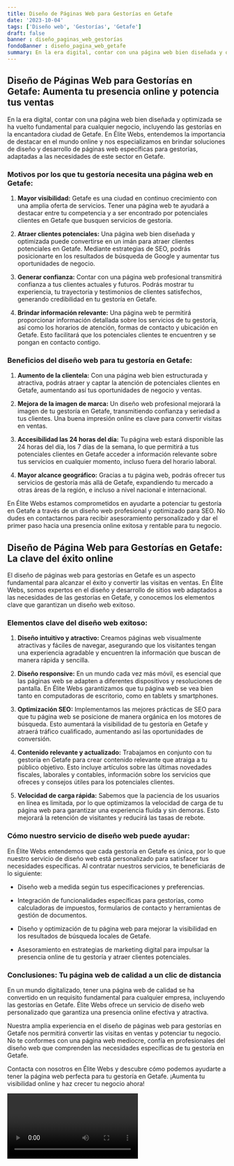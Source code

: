 ```yaml
---
title: Diseño de Páginas Web para Gestorías en Getafe
date: '2023-10-04'
tags: ['Diseño web', 'Gestorías', 'Getafe']
draft: false
banner : diseño_paginas_web_gestorías
fondoBanner : diseño_pagina_web_getafe
summary: En la era digital, contar con una página web bien diseñada y optimizada se ha vuelto fundamental para cualquier negocio, incluyendo las gestorías en la encantadora ciudad de Getafe. En Élite Webs, entendemos la importancia de destacar en el mundo online y nos especializamos en brindar soluciones de diseño y desarrollo de páginas web específicas para gestorías, adaptadas a las necesidades de este sector en Getafe.
---
```


## Diseño de Páginas Web para Gestorías en Getafe: Aumenta tu presencia online y potencia tus ventas

En la era digital, contar con una página web bien diseñada y optimizada se ha vuelto fundamental para cualquier negocio, incluyendo las gestorías en la encantadora ciudad de Getafe. En Élite Webs, entendemos la importancia de destacar en el mundo online y nos especializamos en brindar soluciones de diseño y desarrollo de páginas web específicas para gestorías, adaptadas a las necesidades de este sector en Getafe.

### Motivos por los que tu gestoría necesita una página web en Getafe:

1. **Mayor visibilidad:** Getafe es una ciudad en continuo crecimiento con una amplia oferta de servicios. Tener una página web te ayudará a destacar entre tu competencia y a ser encontrado por potenciales clientes en Getafe que busquen servicios de gestoría.

2. **Atraer clientes potenciales:** Una página web bien diseñada y optimizada puede convertirse en un imán para atraer clientes potenciales en Getafe. Mediante estrategias de SEO, podrás posicionarte en los resultados de búsqueda de Google y aumentar tus oportunidades de negocio.

3. **Generar confianza:** Contar con una página web profesional transmitirá confianza a tus clientes actuales y futuros. Podrás mostrar tu experiencia, tu trayectoria y testimonios de clientes satisfechos, generando credibilidad en tu gestoría en Getafe.

4. **Brindar información relevante:** Una página web te permitirá proporcionar información detallada sobre los servicios de tu gestoría, así como los horarios de atención, formas de contacto y ubicación en Getafe. Esto facilitará que los potenciales clientes te encuentren y se pongan en contacto contigo.

### Beneficios del diseño web para tu gestoría en Getafe:

1. **Aumento de la clientela:** Con una página web bien estructurada y atractiva, podrás atraer y captar la atención de potenciales clientes en Getafe, aumentando así tus oportunidades de negocio y ventas.

2. **Mejora de la imagen de marca:** Un diseño web profesional mejorará la imagen de tu gestoría en Getafe, transmitiendo confianza y seriedad a tus clientes. Una buena impresión online es clave para convertir visitas en ventas.

3. **Accesibilidad las 24 horas del día:** Tu página web estará disponible las 24 horas del día, los 7 días de la semana, lo que permitirá a tus potenciales clientes en Getafe acceder a información relevante sobre tus servicios en cualquier momento, incluso fuera del horario laboral.

4. **Mayor alcance geográfico:** Gracias a tu página web, podrás ofrecer tus servicios de gestoría más allá de Getafe, expandiendo tu mercado a otras áreas de la región, e incluso a nivel nacional e internacional.

En Élite Webs estamos comprometidos en ayudarte a potenciar tu gestoría en Getafe a través de un diseño web profesional y optimizado para SEO. No dudes en contactarnos para recibir asesoramiento personalizado y dar el primer paso hacia una presencia online exitosa y rentable para tu negocio.

<GifSeo />

<Cta />

## Diseño de Página Web para Gestorías en Getafe: La clave del éxito online

El diseño de páginas web para gestorías en Getafe es un aspecto fundamental para alcanzar el éxito y convertir las visitas en ventas. En Élite Webs, somos expertos en el diseño y desarrollo de sitios web adaptados a las necesidades de las gestorías en Getafe, y conocemos los elementos clave que garantizan un diseño web exitoso. 

### Elementos clave del diseño web exitoso:

1. **Diseño intuitivo y atractivo:** Creamos páginas web visualmente atractivas y fáciles de navegar, asegurando que los visitantes tengan una experiencia agradable y encuentren la información que buscan de manera rápida y sencilla.

2. **Diseño responsive:** En un mundo cada vez más móvil, es esencial que las páginas web se adapten a diferentes dispositivos y resoluciones de pantalla. En Élite Webs garantizamos que tu página web se vea bien tanto en computadoras de escritorio, como en tablets y smartphones.

3. **Optimización SEO:** Implementamos las mejores prácticas de SEO para que tu página web se posicione de manera orgánica en los motores de búsqueda. Esto aumentará la visibilidad de tu gestoría en Getafe y atraerá tráfico cualificado, aumentando así las oportunidades de conversión.

4. **Contenido relevante y actualizado:** Trabajamos en conjunto con tu gestoría en Getafe para crear contenido relevante que atraiga a tu público objetivo. Esto incluye artículos sobre las últimas novedades fiscales, laborales y contables, información sobre los servicios que ofreces y consejos útiles para los potenciales clientes.

5. **Velocidad de carga rápida:** Sabemos que la paciencia de los usuarios en línea es limitada, por lo que optimizamos la velocidad de carga de tu página web para garantizar una experiencia fluida y sin demoras. Esto mejorará la retención de visitantes y reducirá las tasas de rebote.

### Cómo nuestro servicio de diseño web puede ayudar:

En Élite Webs entendemos que cada gestoría en Getafe es única, por lo que nuestro servicio de diseño web está personalizado para satisfacer tus necesidades específicas. Al contratar nuestros servicios, te beneficiarás de lo siguiente:

- Diseño web a medida según tus especificaciones y preferencias.

- Integración de funcionalidades específicas para gestorías, como calculadoras de impuestos, formularios de contacto y herramientas de gestión de documentos.

- Diseño y optimización de tu página web para mejorar la visibilidad en los resultados de búsqueda locales de Getafe.

- Asesoramiento en estrategias de marketing digital para impulsar la presencia online de tu gestoría y atraer clientes potenciales.

### Conclusiones: Tu página web de calidad a un clic de distancia

En un mundo digitalizado, tener una página web de calidad se ha convertido en un requisito fundamental para cualquier empresa, incluyendo las gestorías en Getafe. Élite Webs ofrece un servicio de diseño web personalizado que garantiza una presencia online efectiva y atractiva.

Nuestra amplia experiencia en el diseño de páginas web para gestorías en Getafe nos permitirá convertir las visitas en ventas y potenciar tu negocio. No te conformes con una página web mediocre, confía en profesionales del diseño web que comprenden las necesidades específicas de tu gestoría en Getafe.

Contacta con nosotros en Élite Webs y descubre cómo podemos ayudarte a tener la página web perfecta para tu gestoría en Getafe. ¡Aumenta tu visibilidad online y haz crecer tu negocio ahora!

<Video />

<CtaBot job='Gestorías' city='Getafe'/>

<Gmaps query='Getafe+españa+maps' />